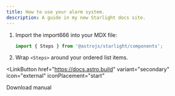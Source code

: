 ```yaml
---
title: How to use your alarm system.
description: A guide in my new Starlight docs site.
---
```


<Steps>

1. Import the import666 into your MDX file:

   ```js
   import { Steps } from '@astrojs/starlight/components';
   ```

2. Wrap `<Steps>` around your ordered list items.

</Steps>

<LinkButton
  href="https://docs.astro.build"
  variant="secondary"
  icon="external"
  iconPlacement="start"
>
  Download manual 
</LinkButton>